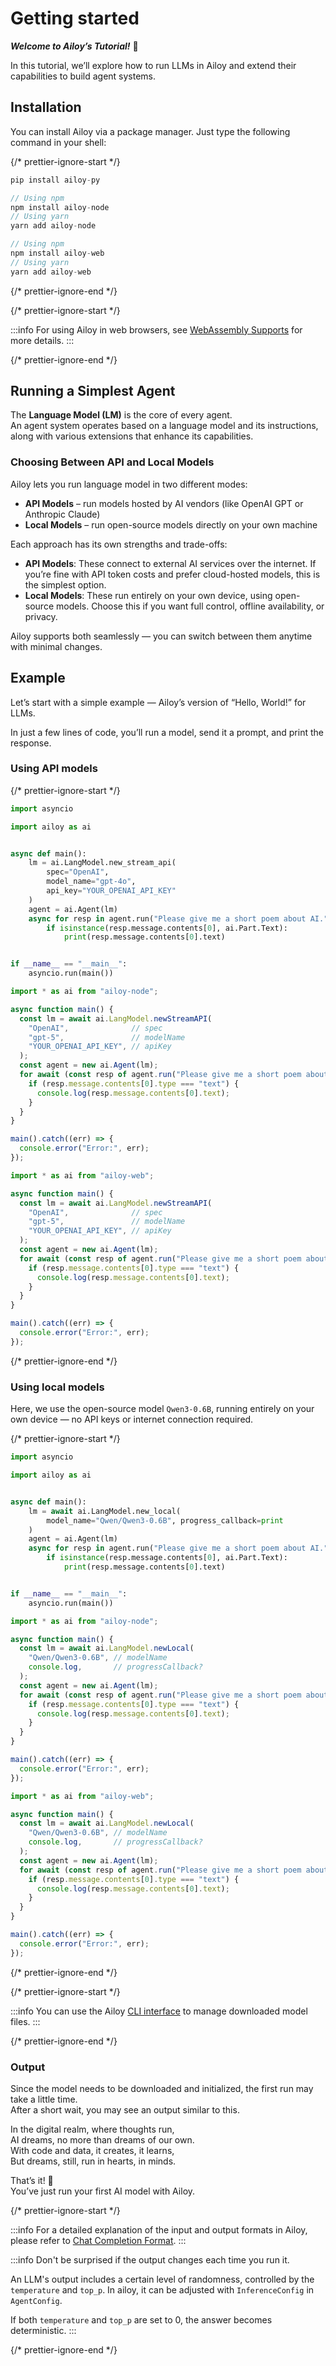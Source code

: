 # Getting started

**_Welcome to Ailoy’s Tutorial!_** 🤗

In this tutorial, we’ll explore how to run LLMs in Ailoy and extend their
capabilities to build agent systems.

## Installation

You can install Ailoy via a package manager. Just type the following command in
your shell:

{/* prettier-ignore-start */}

<CodeTabs>

```python
pip install ailoy-py
```

```typescript
// Using npm
npm install ailoy-node
// Using yarn
yarn add ailoy-node
```

```typescript web
// Using npm
npm install ailoy-web
// Using yarn
yarn add ailoy-web
```

</CodeTabs>

{/* prettier-ignore-end */}

{/* prettier-ignore-start */}

:::info
For using Ailoy in web browsers, see [WebAssembly Supports](./webassembly-supports.mdx) for more details.
:::

{/* prettier-ignore-end */}

## Running a Simplest Agent

The **Language Model (LM)** is the core of every agent.  
An agent system operates based on a language model and its instructions, along
with various extensions that enhance its capabilities.

### Choosing Between API and Local Models

Ailoy lets you run language model in two different modes:

- **API Models** – run models hosted by AI vendors (like OpenAI GPT or Anthropic
  Claude)
- **Local Models** – run open-source models directly on your own machine

Each approach has its own strengths and trade-offs:

- **API Models**: These connect to external AI services over the internet. If
  you’re fine with API token costs and prefer cloud-hosted models, this is the
  simplest option.
- **Local Models**: These run entirely on your own device, using open-source
  models. Choose this if you want full control, offline availability, or
  privacy.

Ailoy supports both seamlessly — you can switch between them anytime with
minimal changes.

## Example

Let’s start with a simple example — Ailoy’s version of “Hello, World!” for LLMs.

In just a few lines of code, you’ll run a model, send it a prompt, and print the
response.

### Using API models

{/* prettier-ignore-start */}

<CodeTabs>

```python
import asyncio

import ailoy as ai


async def main():
    lm = ai.LangModel.new_stream_api(
        spec="OpenAI", 
        model_name="gpt-4o", 
        api_key="YOUR_OPENAI_API_KEY"
    )
    agent = ai.Agent(lm)
    async for resp in agent.run("Please give me a short poem about AI."):
        if isinstance(resp.message.contents[0], ai.Part.Text):
            print(resp.message.contents[0].text)


if __name__ == "__main__":
    asyncio.run(main())
```

```typescript
import * as ai from "ailoy-node";

async function main() {
  const lm = await ai.LangModel.newStreamAPI(
    "OpenAI",              // spec
    "gpt-5",               // modelName
    "YOUR_OPENAI_API_KEY", // apiKey
  );
  const agent = new ai.Agent(lm);
  for await (const resp of agent.run("Please give me a short poem about AI")) {
    if (resp.message.contents[0].type === "text") {
      console.log(resp.message.contents[0].text); 
    }
  }
}

main().catch((err) => {
  console.error("Error:", err);
});
```

```typescript web
import * as ai from "ailoy-web";

async function main() {
  const lm = await ai.LangModel.newStreamAPI(
    "OpenAI",              // spec
    "gpt-5",               // modelName
    "YOUR_OPENAI_API_KEY", // apiKey
  );
  const agent = new ai.Agent(lm);
  for await (const resp of agent.run("Please give me a short poem about AI")) {
    if (resp.message.contents[0].type === "text") {
      console.log(resp.message.contents[0].text); 
    }
  }
}

main().catch((err) => {
  console.error("Error:", err);
});
```

</CodeTabs>

{/* prettier-ignore-end */}

### Using local models

Here, we use the open-source model `Qwen3-0.6B`, running entirely on your own
device — no API keys or internet connection required.

{/* prettier-ignore-start */}

<CodeTabs>

```python
import asyncio

import ailoy as ai


async def main():
    lm = await ai.LangModel.new_local(
        model_name="Qwen/Qwen3-0.6B", progress_callback=print
    )
    agent = ai.Agent(lm)
    async for resp in agent.run("Please give me a short poem about AI."):
        if isinstance(resp.message.contents[0], ai.Part.Text):
            print(resp.message.contents[0].text)


if __name__ == "__main__":
    asyncio.run(main())

```

```typescript
import * as ai from "ailoy-node";

async function main() {
  const lm = await ai.LangModel.newLocal(
    "Qwen/Qwen3-0.6B", // modelName
    console.log,       // progressCallback?
  );
  const agent = new ai.Agent(lm);
  for await (const resp of agent.run("Please give me a short poem about AI")) {
    if (resp.message.contents[0].type === "text") {
      console.log(resp.message.contents[0].text); 
    }
  }
}

main().catch((err) => {
  console.error("Error:", err);
});
```

```typescript web
import * as ai from "ailoy-web";

async function main() {
  const lm = await ai.LangModel.newLocal(
    "Qwen/Qwen3-0.6B", // modelName
    console.log,       // progressCallback?
  );
  const agent = new ai.Agent(lm);
  for await (const resp of agent.run("Please give me a short poem about AI")) {
    if (resp.message.contents[0].type === "text") {
      console.log(resp.message.contents[0].text); 
    }
  }
}

main().catch((err) => {
  console.error("Error:", err);
});
```

</CodeTabs>

{/* prettier-ignore-end */}

{/* prettier-ignore-start */}

:::info
You can use the Ailoy
[CLI interface](../concepts/command-line-interfaces) to manage downloaded model
files. 
:::

{/* prettier-ignore-end */}

### Output

Since the model needs to be downloaded and initialized, the first run may take a
little time.  
After a short wait, you may see an output similar to this.

<TerminalBox>

In the digital realm, where thoughts run,  
AI dreams, no more than dreams of our own.  
With code and data, it creates, it learns,  
But dreams, still, run in hearts, in minds.

</TerminalBox>

That’s it! 🎉  
You’ve just run your first AI model with Ailoy.

{/* prettier-ignore-start */}

:::info 
For a detailed explanation of the input and output formats in Ailoy, please refer to [Chat Completion Format](../concepts/chat-completion-format).
:::

:::info 
Don't be surprised if the output changes each time you run it.

An LLM's output includes a certain level of randomness, controlled by the `temperature` and `top_p`.
In ailoy, it can be adjusted with `InferenceConfig` in `AgentConfig`.

If both `temperature` and `top_p` are set to 0, the answer becomes deterministic.
:::

{/* prettier-ignore-end */}
